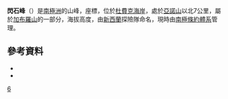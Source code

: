 {{Coord|84|44|S|173|26|W|source:GNIS|display=title}}

'''閃石峰'''（{{lang-en|Amphibole Peak}}）是[[南極洲|南極洲]]的山峰，座標''{{Coord|84|44|S|173|26|W}}''，位於[[杜費克海岸|杜費克海岸]]，處於[[亞諾山|亞諾山]]以北7公里，屬於[[加布羅山|加布羅山]]的一部分，海拔高度{{convert|1660|m}}，由[[新西蘭|新西蘭]]探險隊命名，現時由[[南極條約體系|南極條約體系]]管理。

==參考資料==
*{{cite gnis | type = antarid | id = 365| name = Amphibole Peak| accessdate = 2011-05-10}}
*{{usgs-gazetteer|id=365}}

{{DEFAULTSORT:Amphibole Peak}}
[[Category:海拔1000公尺至1999公尺的南極洲山峰|6]]


{{DufekCoast-geo-stub}}